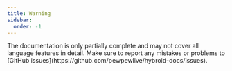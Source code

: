 ```yaml
---
title: Warning
sidebar:
  order: -1
---
```



<Aside type="caution">
  The documentation is only partially complete and may not cover all language features in detail.
  Make sure to report any mistakes or problems to [GitHub issues](https://github.com/pewpewlive/hybroid-docs/issues).
</Aside>
